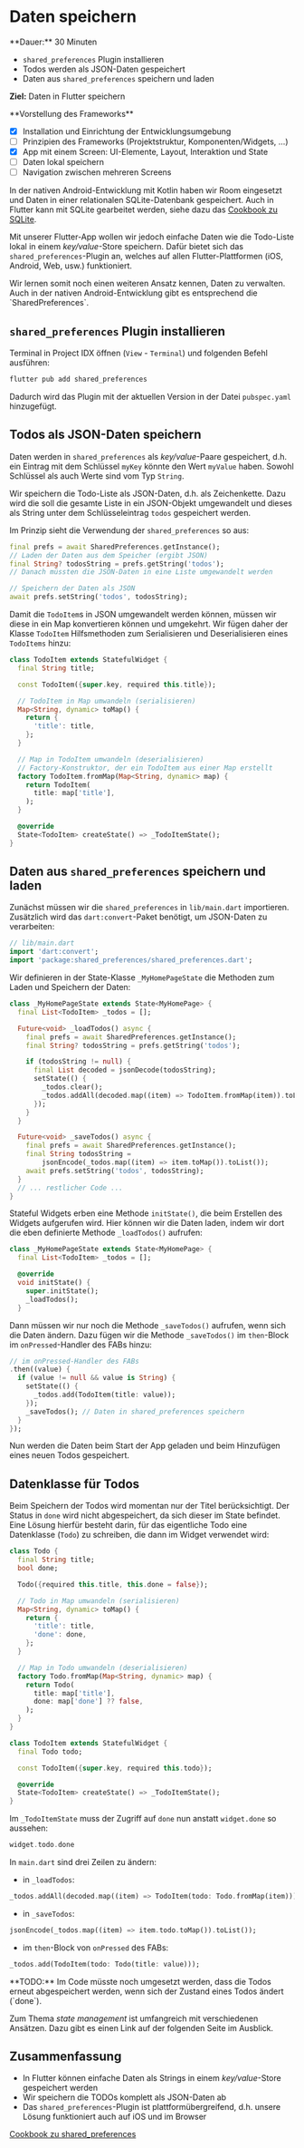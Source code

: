 
# Daten speichern

<Callout>
  **Dauer:** 30 Minuten

  - `shared_preferences` Plugin installieren
  - Todos werden als JSON-Daten gespeichert
  - Daten aus `shared_preferences` speichern und laden

  **Ziel:** Daten in Flutter speichern
</Callout>

<Callout type="info">
**Vorstellung des Frameworks**

- [x] Installation und Einrichtung der Entwicklungsumgebung
- [ ] Prinzipien des Frameworks (Projektstruktur, Komponenten/Widgets, …)
- [x] App mit einem Screen: UI-Elemente, Layout, Interaktion und State
- [ ] Daten lokal speichern
- [ ] Navigation zwischen mehreren Screens
</Callout>

In der nativen Android-Entwicklung mit Kotlin haben wir Room
eingesetzt und Daten in einer relationalen SQLite-Datenbank 
gespeichert. Auch in Flutter kann mit SQLite gearbeitet werden,
siehe dazu das [Cookbook zu SQLite](https://docs.flutter.dev/cookbook/persistence/sqlite).

Mit unserer Flutter-App wollen wir jedoch einfache Daten wie 
die Todo-Liste lokal in einem _key/value_-Store speichern. 
Dafür bietet sich das `shared_preferences`-Plugin an, welches 
auf allen Flutter-Plattformen (iOS, Android, Web, usw.) funktioniert.

<Callout type="info">
Wir lernen somit noch einen weiteren Ansatz kennen, Daten zu
verwalten. Auch in der nativen Android-Entwicklung gibt es
entsprechend die `SharedPreferences`.
</Callout>

## `shared_preferences` Plugin installieren

Terminal in Project IDX öffnen (`View` - `Terminal`) und 
folgenden Befehl ausführen:

```bash
flutter pub add shared_preferences
```

Dadurch wird das Plugin mit der aktuellen Version in der Datei 
`pubspec.yaml` hinzugefügt.

## Todos als JSON-Daten speichern

Daten werden in `shared_preferences` als _key/value_-Paare
gespeichert, d.h. ein Eintrag mit dem Schlüssel `myKey` könnte
den Wert `myValue` haben. Sowohl Schlüssel als auch Werte sind
vom Typ `String`.

Wir speichern die Todo-Liste als JSON-Daten, d.h. als Zeichenkette. 
Dazu wird die soll die gesamte Liste in ein JSON-Objekt umgewandelt 
und dieses als String unter dem Schlüsseleintrag `todos` gespeichert
werden.

Im Prinzip sieht die Verwendung der `shared_preferences` so aus:

```dart
final prefs = await SharedPreferences.getInstance();
// Laden der Daten aus dem Speicher (ergibt JSON)
final String? todosString = prefs.getString('todos');
// Danach müssten die JSON-Daten in eine Liste umgewandelt werden

// Speichern der Daten als JSON
await prefs.setString('todos', todosString);
```

Damit die `TodoItem`s in JSON umgewandelt werden können, 
müssen wir diese in ein Map konvertieren können und umgekehrt. 
Wir fügen daher der Klasse `TodoItem` Hilfsmethoden zum 
Serialisieren und Deserialisieren eines `TodoItems` hinzu:

```dart
class TodoItem extends StatefulWidget {
  final String title;

  const TodoItem({super.key, required this.title});

  // TodoItem in Map umwandeln (serialisieren)
  Map<String, dynamic> toMap() {
    return {
      'title': title,
    };
  }

  // Map in TodoItem umwandeln (deserialisieren)
  // Factory-Konstruktor, der ein TodoItem aus einer Map erstellt
  factory TodoItem.fromMap(Map<String, dynamic> map) {
    return TodoItem(
      title: map['title'],
    );
  }

  @override
  State<TodoItem> createState() => _TodoItemState();
}
```

## Daten aus `shared_preferences` speichern und laden

Zunächst müssen wir die `shared_preferences` in `lib/main.dart`
importieren. Zusätzlich wird das `dart:convert`-Paket benötigt, 
um JSON-Daten zu verarbeiten:

```dart
// lib/main.dart
import 'dart:convert';
import 'package:shared_preferences/shared_preferences.dart';
```

Wir definieren in der State-Klasse `_MyHomePageState` die Methoden
zum Laden und Speichern der Daten:

```dart
class _MyHomePageState extends State<MyHomePage> {
  final List<TodoItem> _todos = [];

  Future<void> _loadTodos() async {
    final prefs = await SharedPreferences.getInstance();
    final String? todosString = prefs.getString('todos');

    if (todosString != null) {
      final List decoded = jsonDecode(todosString);
      setState(() {
        _todos.clear();
        _todos.addAll(decoded.map((item) => TodoItem.fromMap(item)).toList());
      });
    }
  }

  Future<void> _saveTodos() async {
    final prefs = await SharedPreferences.getInstance();
    final String todosString =
        jsonEncode(_todos.map((item) => item.toMap()).toList());
    await prefs.setString('todos', todosString);
  }
  // ... restlicher Code ...
}
```

Stateful Widgets erben eine Methode `initState()`, die beim
Erstellen des Widgets aufgerufen wird. Hier können wir die
Daten laden, indem wir dort die eben definierte Methode `_loadTodos()` 
aufrufen:

```dart
class _MyHomePageState extends State<MyHomePage> {
  final List<TodoItem> _todos = [];

  @override
  void initState() {
    super.initState();
    _loadTodos();
  }
```

Dann müssen wir nur noch die Methode `_saveTodos()` aufrufen,
wenn sich die Daten ändern. Dazu fügen wir die Methode `_saveTodos()`
im `then`-Block im `onPressed`-Handler des FABs hinzu:

```dart
// im onPressed-Handler des FABs
.then((value) {
  if (value != null && value is String) {
    setState(() {
      _todos.add(TodoItem(title: value));
    });
    _saveTodos(); // Daten in shared_preferences speichern
  }
});
```

Nun werden die Daten beim Start der App geladen und beim
Hinzufügen eines neuen Todos gespeichert.

## Datenklasse für Todos

Beim Speichern der Todos wird momentan nur der Titel berücksichtigt. Der Status in `done` wird nicht abgespeichert, da sich dieser im State befindet. Eine Lösung hierfür besteht darin, für das eigentliche Todo eine Datenklasse (`Todo`) zu schreiben, die dann im Widget verwendet wird:

```dart
class Todo {
  final String title;
  bool done;

  Todo({required this.title, this.done = false});

  // Todo in Map umwandeln (serialisieren)
  Map<String, dynamic> toMap() {
    return {
      'title': title,
      'done': done,
    };
  }

  // Map in Todo umwandeln (deserialisieren)
  factory Todo.fromMap(Map<String, dynamic> map) {
    return Todo(
      title: map['title'],
      done: map['done'] ?? false,
    );
  }
}

class TodoItem extends StatefulWidget {
  final Todo todo;

  const TodoItem({super.key, required this.todo});

  @override
  State<TodoItem> createState() => _TodoItemState();
}
```

Im `_TodoItemState` muss der Zugriff auf `done` nun anstatt `widget.done` so aussehen:

```dart
widget.todo.done
```

In `main.dart` sind drei Zeilen zu ändern:

- in `_loadTodos`: 

```dart
_todos.addAll(decoded.map((item) => TodoItem(todo: Todo.fromMap(item))).toList());
```

- in `_saveTodos`:

```dart
jsonEncode(_todos.map((item) => item.todo.toMap()).toList());
```

- im `then`-Block von `onPressed` des FABs:

```dart
_todos.add(TodoItem(todo: Todo(title: value)));
```

<Callout type="error">
**TODO:** Im Code müsste noch umgesetzt werden, dass die Todos erneut abgespeichert werden, wenn sich der Zustand eines Todos ändert (`done`).
</Callout>

Zum Thema _state management_ ist umfangreich mit verschiedenen Ansätzen. Dazu gibt es einen Link auf der folgenden Seite im Ausblick.

## Zusammenfassung

- In Flutter können einfache Daten als Strings in einem _key/value_-Store gespeichert werden
- Wir speichern die TODOs komplett als JSON-Daten ab
- Das `shared_preferences`-Plugin ist plattformübergreifend, d.h. unsere Lösung funktioniert auch auf iOS und im Browser

[Cookbook zu shared_preferences](https://docs.flutter.dev/cookbook/persistence/key-value)
